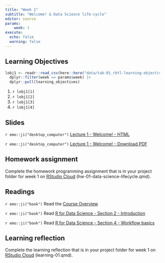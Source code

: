 ```yaml
---
title: "Week 1"
subtitle: "Welcome! & Data Science life-cycle"
editor: source
params:
    week: 1
execute: 
  echo: false
  warning: false
---
```


<script defer data-domain="cven5837-ss22.github.io/website" src="https://plausible.io/js/plausible.js"></script>

## Learning Objectives

```r

lobj1 <- readr::read_csv(here::here("data/tab-01_rbtl-learning-objectives.csv")) |> 
  dplyr::filter(week == params$week) |>
  dplyr::pull(learning_objectives)

```

1. `r lobj1[1]`
2. `r lobj1[2]`
3. `r lobj1[3]`
4. `r lobj1[4]`

## Slides

`r emo::ji("desktop_computer")` [Lecture 1 - Welcome! - HTML](/slides/lec-01-welcome.html) 

`r emo::ji("desktop_computer")` [Lecture 1 - Welcome! - Download PDF](https://github.com/cven5837-ss22/website/raw/main/slides/lec-01-welcome.pdf)

## Homework assignment

Complete the homework programming assignment that is in your project folder for week 1 on [RStudio Cloud](https://rstudio.cloud/spaces/260187/content/all) (hw-01-data-science-lifecycle.qmd). 

## Readings

`r emo::ji("book")` Read the [Course Overview](../index.html)

`r emo::ji("book")` Read [R for Data Science - Section 2 - Introduction](https://r4ds.had.co.nz/explore-intro.html)  

`r emo::ji("book")` Read [R for Data Science - Section 4 - Workflow basics](https://r4ds.had.co.nz/workflow-basics.html)  

## Learning reflection

Complete the learning reflection that is in your project folder for week 1 on [RStudio Cloud](https://rstudio.cloud/spaces/260187/content/all) (learning-01.qmd).  
